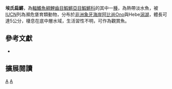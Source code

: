 {{Speciesbox 
| taxon = Epiplatys etzeli
| status = EN
| status_system = IUCN3.1
| authority = [[Berkenkamp|Berkenkamp]], 1975
| synonyms = 
}}
'''埃氏扁鱂'''，為[[輻鰭魚綱|輻鰭魚綱]][[鯉齒目|鯉齒目]][[鰕鱂亞目|鰕鱂亞目]][[鰕鱂科|鰕鱂科]]的其中一[[種|種]]，為熱帶淡水魚，被[[IUCN|IUCN]]列為瀕危堡育類動物，分布於[[非洲|非洲]][[象牙海岸|象牙海岸]][[阿比尚|阿比尚]]Ono與Hebe[[潟湖|潟湖]]，體長可達5公分，棲息在底中層水域，生活習性不明，可作為觀賞魚。

== 參考文獻 ==
*{{FishBase_species|genus=Epiplatys|species=etzeli|year=2014|month=7}}

== 擴展閱讀 ==
{{refbegin}}
{{wikispecies-inline|Epiplatys etzeli|埃氏扁鱂}}
{{refend}}
{{Taxonbar|from=Q8776633}}

[[Category:觀賞魚|A]]
[[Category:扁鱂屬|A]]


{{魚類小作品}}